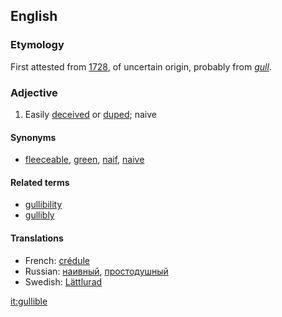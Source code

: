 ==English==
===Etymology===
First attested from [[w:1728|1728]], of uncertain origin, probably from ''[[gull]]''.
===Adjective===
#Easily [[deceive]]d or [[dupe]]d; naive
====Synonyms====
*[[fleeceable]], [[green]], [[naif]], [[naive]]
====Related terms====
*[[gullibility]]
*[[gullibly]]
====Translations====
*French: [[crédule]]
*Russian: [[наивный]], [[простодушный]]
*Swedish: [[Lättlurad]]

[[it:gullible]]